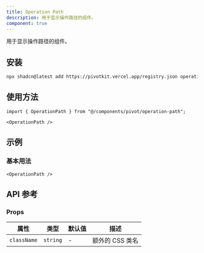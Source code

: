```yaml
---
title: Operation Path
description: 用于显示操作路径的组件。
component: true
---
```


用于显示操作路径的组件。

<ComponentPreview name="operation-path-demo" />

## 安装

```bash
npx shadcn@latest add https://pivotkit.vercel.app/registry.json operation-path
```

## 使用方法

```tsx
import { OperationPath } from "@/components/pivot/operation-path";
```

```tsx
<OperationPath />
```

## 示例

### 基本用法

```tsx
<OperationPath />
```

## API 参考

### Props

| 属性        | 类型     | 默认值 | 描述            |
| ----------- | -------- | ------ | --------------- |
| `className` | `string` | -      | 额外的 CSS 类名 |
